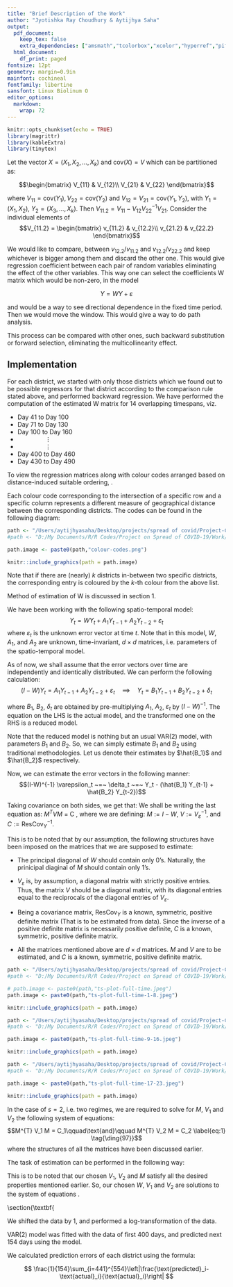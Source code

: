 ```yaml
---
title: "Brief Description of the Work"
author: "Jyotishka Ray Choudhury & Aytijhya Saha"
output:
  pdf_document:
    keep_tex: false
    extra_dependencies: ["amsmath","tcolorbox","xcolor","hyperref","pifont"]
  html_document:
    df_print: paged
fontsize: 12pt
geometry: margin=0.9in
mainfont: cochineal
fontfamily: libertine
sansfont: Linux Biolinum O
editor_options: 
  markdown: 
    wrap: 72
---
```


```r
knitr::opts_chunk$set(echo = TRUE)
library(magrittr)
library(kableExtra)
library(tinytex)


```

```{=tex}
\definecolor{mypink1}{rgb}{0.95, 0.91, 0.85}
\definecolor{Prussian}{rgb}{0,0.2,0.4}
\definecolor{DeepBlue}{HTML}{3E0080}
```
\section{\textbf{\textcolor{DeepBlue}{\ding{99} ~Estimation of $W$ in the model $Y=WY +\epsilon$}}}

Let the vector $X = (X_1, X_2, . . . , X_k)$ and $\text{cov}(X) = V$
which can be partitioned as:

$$\begin{bmatrix}
V_{11} & V_{12}\\
V_{21} & V_{22}
\end{bmatrix}$$

where $V_{11} = \text{cov}(Y_1), V_{22} = \text{cov}(Y_2)$ and
$V_{12} = V_{21} = \text{cov}(Y_1, Y_2)$, with $Y_1 = (X_1, X_2)$,
$Y_2 = (X_3, . . . , X_k)$. Then
$V_{11.2} = V_{11} - V_{12}V_{22}^{-1}V_{21}$. Consider the individual
elements of $$V_{11.2} =
\begin{bmatrix}
v_{11.2} & v_{12.2}\\
v_{21.2} & v_{22.2}
\end{bmatrix}$$

We would like to compare, between $v_{12.2}/v_{11.2}$ and
$v_{12.2}/v_{22.2}$ and keep whichever is bigger among them and discard
the other one. This would give regression coefficient between each pair
of random variables eliminating the effect of the other variables. This
way one can select the coefficients W matrix which would be non-zero, in
the model

$$Y = W Y + \varepsilon$$

and would be a way to see directional dependence in the fixed time
period. Then we would move the window. This would give a way to do path
analysis.

This process can be compared with other ones, such backward substitution
or forward selection, eliminating the multicollinearity effect.

## Implementation

For each district, we started with only those districts which we found
out to be possible regressors for that district according to the
comparison rule stated above, and performed backward regression. We have
performed the computation of the estimated W matrix for 14 overlapping
timespans, viz.

-   Day 41 to Day 100
-   Day 71 to Day 130
-   Day 100 to Day 160
-   $\qquad\qquad\vdots$
-   $\qquad\qquad\vdots$
-   Day 400 to Day 460
-   Day 430 to Day 490

<!-- \url{https://docs.google.com/spreadsheets/d/1hFpKcdnLRwBDkUKUuyvido8DRcwitRgPzPTJd85r9Jc/edit?usp=sharing} -->

To view the regression matrices along with colour codes arranged based
on distance-induced suitable ordering,
\href{https://docs.google.com/spreadsheets/d/1hFpKcdnLRwBDkUKUuyvido8DRcwitRgPzPTJd85r9Jc/edit?usp=sharing}{\textcolor{blue}{please click here}}.

Each colour code corresponding to the intersection of a specific row and
a specific column represents a different measure of geographical
distance between the corresponding districts. The codes can be found in
the following diagram:

```r

path <- "/Users/aytijhyasaha/Desktop/projects/spread of covid/Project-COVID-19-Spread/Work/"
#path <- "D:/My Documents/R/R Codes/Project on Spread of COVID-19/Work/"

path.image <- paste0(path,"colour-codes.png")

knitr::include_graphics(path = path.image)
```

Note that if there are (nearly) $k$ districts in-between two specific
districts, the corresponding entry is coloured by the $k$-th colour from
the above list.

<!-- \section{\textbf{\textcolor{DeepBlue}{\ding{99} ~Estimation of the reduced model $Y_t = B_1 Y_{t-1} + B_2 Y_{t-2} + \delta_t$}}} -->

<!-- We estimate $B_1$ , $B_2$ using Vector Auto-regressive(2) model. -->

\section{\textbf{\textcolor{DeepBlue}{\ding{99} ~Estimation of the original spatio-temporal model $ Y_t = WY_t + A_1 Y_{t-1} + A_2 Y_{t-2} + \varepsilon_t $}}}

Method of estimation of W is discussed in section 1.

<!-- \begin{align*} -->

<!--     \text{cov}(p,q) &= \text{cov}(\alpha q + \varepsilon , \beta p + \eta)\\ -->

<!--     &= \alpha\beta\cdot\text{cov}(p,q) + \alpha\cdot\text{cov}(q,\eta) + \beta\cdot\text{cov}(p,\varepsilon)\\ -->

<!--     &= \alpha\beta\cdot\text{cov}(p,q) + \alpha\cdot\text{cov}(q,q - \beta p) + \beta\cdot\text{cov}(p,p - \alpha q)\\ -->

<!--     &= \alpha\cdot\text{var}(q) + \beta\cdot\text{var}(p) - \alpha\beta\cdot\text{cov}(p,q) -->

<!-- \end{align*} -->

<!-- Therefore, we have: -->

<!-- $$~\text{cov}(p,q) = \dfrac{1}{1+\alpha\beta}\Big[\alpha\cdot\text{var}(q) + \beta\cdot\text{var}(p)\Big] $$ -->

<!-- Also,we calculated  -->

<!-- $$var(q) = \frac{\beta^2 \sigma^2_{\eta,s} + \sigma^2_{\epsilon,s}}{(1-\alpha \beta)^2} $$ -->

<!-- $$var(p) = \frac{\alpha^2 \sigma^2_{\epsilon,s} + \sigma^2_{\eta,s}}{(1-\alpha \beta)^2}$$ -->

<!-- For $s=1,2$; we have 6 equations using the sample estimates of the variances and covariances over the two regimes and there are 6 unknowns : $\alpha, \beta, \sigma^2_{\epsilon,1}, \sigma^2_{\epsilon,2}, \sigma^2_{\eta,1}, \sigma^2_{\eta,2}$ -->

We have been working with the following spatio-temporal model:
$$Y_t = W Y_t + A_1 Y_{t-1} + A_2 Y_{t-2} + \varepsilon_t$$ where
$\varepsilon_t$ is the unknown error vector at time $t$. Note that in
this model, $W$, $A_1$, and $A_2$ are unknown, time-invariant,
$d \times d$ matrices, i.e. parameters of the spatio-temporal model.

As of now, we shall assume that the error vectors over time are
independently and identically distributed. We can perform the following
calculation:
$$(I - W) Y_t =  A_1 Y_{t-1} + A_2 Y_{t-2} + \varepsilon_t \quad\implies\quad Y_t =  B_1 Y_{t-1} + B_2 Y_{t-2} + \delta_t$$

where $B_1$, $B_2$, $\delta_t$ are obtained by pre-multiplying $A_1$,
$A_2$, $\varepsilon_t$ by $(I - W)^{-1}$. The equation on the LHS is the
actual model, and the transformed one on the RHS is a reduced model.

Note that the reduced model is nothing but an usual VAR(2) model, with
parameters $B_1$ and $B_2$. So, we can simply estimate $B_1$ and $B_2$
using traditional methodologies. Let us denote their estimates by
$\hat{B_1}$ and $\hat{B_2}$ respectively.

Now, we can estimate the error vectors in the following manner:
$$(I-W)^{-1} \varepsilon_t ~=~ \delta_t ~=~ Y_t - (\hat{B_1} Y_{t-1} + \hat{B_2} Y_{t-2})$$

```{=tex}
\begin{tcolorbox}
We shall be making an assumption that the covariance matrix of $\varepsilon_t$, say $V$, is a diagonal matrix.
\end{tcolorbox}
```
Taking covariance on both sides, we get that: \begin{align*}
  &\qquad\quad (I-W)^{-1} \varepsilon_t  ~=~ Y_t - (\hat{B_1} Y_{t-1} + \hat{B_2} Y_{t-2})\\
  &\implies~ \text{cov}\big((I-W)^{-1} \varepsilon_t\big)  ~=~ \text{cov}\big(Y_t - (\hat{B_1} Y_{t-1} + \hat{B_2} Y_{t-2})\big)\\
  &\implies~(I-W)^{-1} V_\varepsilon \big((I-W)^{-1}\big)^{T} ~=~ \text{ResCov}_Y\\
  &\implies~ (I-W)^{T} V^{-1}_\varepsilon (I-W) ~=~ \text{ResCov}^{-1}_Y\\
\end{align*} We shall be writing the last equation as:
$M^{T}VM ~=~ \text{C}$ , where we are defining: $M := I-W$,
$V := V^{-1}_\varepsilon$, and $C := \text{ResCov}^{-1}_Y$.

This is to be noted that by our assumption, the following structures
have been imposed on the matrices that we are supposed to estimate:

-   The principal diagonal of $W$ should contain only $0$'s. Naturally,
    the prinicipal diaginal of $M$ should contain only $1$'s.

-   $V_\varepsilon$ is, by assumption, a diagonal matrix with strictly
    positive entries. Thus, the matrix $V$ should be a diagonal matrix,
    with its diagonal entries equal to the reciprocals of the diagonal
    entries of $V_\varepsilon$.

-   Being a covariance matrix, $\text{ResCov}_Y$ is a known, symmetric,
    positive definite matrix (That is to be estimated from data). Since
    the inverse of a positive definite matrix is necessarily positive
    definite, $C$ is a known, symmetric, positive definite matrix.

-   All the matrices mentioned above are $d\times d$ matrices. $M$ and
    $V$ are to be estimated, and $C$ is a known, symmetric, positive
    definite matrix.

```r

path <- "/Users/aytijhyasaha/Desktop/projects/spread of covid/Project-COVID-19-Spread/Plots/high-quality-plots/"
#path <- "D:/My Documents/R/R Codes/Project on Spread of COVID-19/Work/"

# path.image <- paste0(path,"ts-plot-full-time.jpeg")
path.image <- paste0(path,"ts-plot-full-time-1-8.jpeg")

knitr::include_graphics(path = path.image)
```

```r

path <- "/Users/aytijhyasaha/Desktop/projects/spread of covid/Project-COVID-19-Spread/Plots/high-quality-plots/"
#path <- "D:/My Documents/R/R Codes/Project on Spread of COVID-19/Work/"

path.image <- paste0(path,"ts-plot-full-time-9-16.jpeg")

knitr::include_graphics(path = path.image)
```

```r

path <- "/Users/aytijhyasaha/Desktop/projects/spread of covid/Project-COVID-19-Spread/Plots/high-quality-plots/"
#path <- "D:/My Documents/R/R Codes/Project on Spread of COVID-19/Work/"

path.image <- paste0(path,"ts-plot-full-time-17-23.jpeg")

knitr::include_graphics(path = path.image)
```

```{=tex}
\begin{tcolorbox}[colback=red!5, colframe=red!75!black, title=Estimation for two regimes]
We can partition our time series dataset into multiple regimes, and estimate $M$ and $V$ accordingly. For simplicity, we may consider two regimes. In general, for the $s$-th regime, we shall be denoting the the corresponding matrices by $M$, $V_s$ and $C_s$. Note that $M$ is independent of $s$, because we are assuming that the spatial matrix $W$ remains invariant over time.
%\tcblower
%Here, you see the lower part of the box.
\end{tcolorbox}
```
In the case of $s = 2$, i.e. two regimes, we are required to solve for
$M$, $V_1$ and $V_2$ the following system of equations:
$$M^{T} V_1 M = C_1\qquad\text{and}\qquad M^{T} V_2 M = C_2 \label{eq:1} \tag{\ding{97}}$$
where the structures of all the matrices have been discussed earlier.

The task of estimation can be performed in the following way:

```{=tex}
\begin{itemize}
  \item We can start off by writing down a spectral decomposition of $C_1$, let's say $C_1 = D^{T}_1 \Sigma_1 D_1$ where $\Sigma_1$ is a diagonal matrix containing the eigenvalues of $C_1$, say $\lambda_1$, $\lambda_2$, $\cdots$, $\lambda_d$, and the rows of $D_1$ contain the corresponding eigenvectors.

  \item Define $V_1 := \text{diag}\big(\lambda^2_1, \lambda^2_2, \cdots, \lambda^2_d\big)$, viz. a diagonal matrix containing the squared eigenvalues of $C_1$ as its principal diagonal elements.
  
  \item Define $M := V_1^{-\frac{1}{2}} \Sigma^{\frac{1}{2}}_1 D_1$. Note that:
  $$M^{T} V_1 M ~=~ D_1^T ~\Sigma^{\frac{1}{2}}_1~ V_1^{-\frac{1}{2}}~ V_1~ V_1^{-\frac{1}{2}} ~\Sigma^{\frac{1}{2}}_1 ~D_1 ~=~ D_1^T ~\Sigma_1 ~D_1 ~=~ C_1$$
  \item Define $V_2 := \big(M^{-1})^T C_2 M^{-1}$.
\end{itemize}
```
This is to be noted that our chosen $V_1$, $V_2$ and $M$ satisfy all the
desired properties mentioned earlier. So, our chosen $W$, $V_1$ and
$V_2$ are solutions to the system of equations \eqref{eq:1}.

\\section{\\textbf{\textcolor{DeepBlue}{\ding{99} Prediction}

We shifted the data by 1, and performed a log-transformation of the
data.

VAR(2) model was fitted with the data of first 400 days, and predicted
next 154 days using the model.

We calculated prediction errors of each district using the formula:

$$
\frac{1}{154}\sum_{i=441}^{554}\left|\frac{\text{predicted}_i-\text{actual}_i}{\text{actual}_i}\right|
$$
